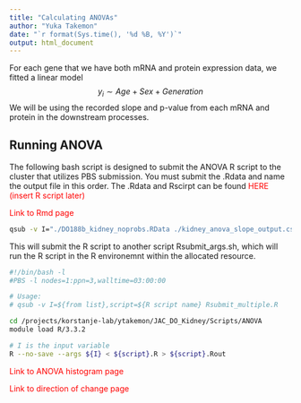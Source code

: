 ```yaml
---
title: "Calculating ANOVAs"
author: "Yuka Takemon"
date: "`r format(Sys.time(), '%d %B, %Y')`"
output: html_document
---
```


For each gene that we have both mRNA and protein expression data, we fitted a linear model
$$ y_{i} \sim Age + Sex + Generation $$
We will be using the recorded slope and p-value from each mRNA and protein in the downstream processes.

## Running ANOVA
The following bash script is designed to submit the ANOVA R script to the cluster that utilizes PBS submission. You must submit the .Rdata and name the output file in this order. The .Rdata and Rscirpt can be found <span style="color:red">HERE (insert R script later)</span>

<span style="color:red">Link to Rmd page</span>
```bash
qsub -v I="./DO188b_kidney_noprobs.RData ./kidney_anova_slope_output.csv",script=anova_tests_slope_pairs Rsubmit_args.sh
```
This will submit the R script to another script Rsubmit_args.sh, which will run the R script in the R environemnt within the allocated resource. 

```bash
#!/bin/bash -l
#PBS -l nodes=1:ppn=3,walltime=03:00:00

# Usage:
# qsub -v I=${from list},script=${R script name} Rsubmit_multiple.R

cd /projects/korstanje-lab/ytakemon/JAC_DO_Kidney/Scripts/ANOVA
module load R/3.3.2

# I is the input variable
R --no-save --args ${I} < ${script}.R > ${script}.Rout
```

<span style="color:red">Link to ANOVA histogram page</span>

<span style="color:red">Link to direction of change page</span>
